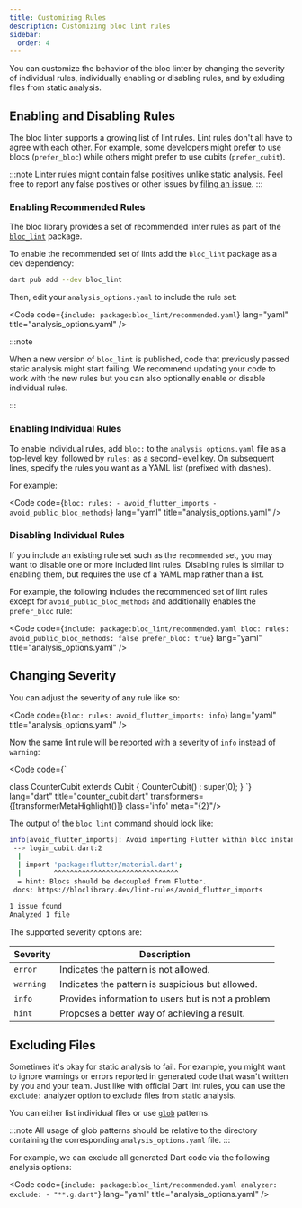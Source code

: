 ```yaml
---
title: Customizing Rules
description: Customizing bloc lint rules
sidebar:
  order: 4
---
```



You can customize the behavior of the bloc linter by changing the severity of
individual rules, individually enabling or disabling rules, and by exluding
files from static analysis.

## Enabling and Disabling Rules

The bloc linter supports a growing list of lint rules. Lint rules
don't all have to agree with each other. For example, some developers might
prefer to use blocs (`prefer_bloc`) while others might prefer to use cubits
(`prefer_cubit`).

:::note
Linter rules might contain false positives unlike static analysis. Feel free to
report any false positives or other issues by [filing an
issue](https://github.com/felangel/bloc/issues/new/choose).
:::

### Enabling Recommended Rules

The bloc library provides a set of recommended linter rules as part of the
[`bloc_lint`](https://pub.dev/packages/bloc_lint) package.

To enable the recommended set of lints add the `bloc_lint` package as a dev dependency:

```sh
dart pub add --dev bloc_lint
```

Then, edit your `analysis_options.yaml` to include the rule set:

<Code
	code={`
  include: package:bloc_lint/recommended.yaml
`}
	lang="yaml"
	title="analysis_options.yaml"
/>

:::note

When a new version of `bloc_lint` is published, code that previously passed
static analysis might start failing. We recommend updating your code to work
with the new rules but you can also optionally enable or disable individual
rules.

:::

### Enabling Individual Rules

To enable individual rules, add `bloc:` to the `analysis_options.yaml` file as a
top-level key, followed by `rules:` as a second-level key. On subsequent lines,
specify the rules you want as a YAML list (prefixed with dashes).

For example:

<Code
	code={`
  bloc:
    rules:
      - avoid_flutter_imports
      - avoid_public_bloc_methods
`}
	lang="yaml"
	title="analysis_options.yaml"
/>

### Disabling Individual Rules

If you include an existing rule set such as the `recommended` set, you may want
to disable one or more included lint rules. Disabling rules is similar to
enabling them, but requires the use of a YAML map rather than a list.

For example, the following includes the recommended set of lint rules except for
`avoid_public_bloc_methods` and additionally enables the `prefer_bloc` rule:

<Code
	code={`
  include: package:bloc_lint/recommended.yaml
  bloc:
    rules:
      avoid_public_bloc_methods: false
      prefer_bloc: true
`}
	lang="yaml"
	title="analysis_options.yaml"
/>

## Changing Severity

You can adjust the severity of any rule like so:

<Code
	code={`
  bloc:
    rules:
      avoid_flutter_imports: info
`}
	lang="yaml"
	title="analysis_options.yaml"
/>

Now the same lint rule will be reported with a severity of `info` instead of `warning`:

<Code
	code={`

class CounterCubit extends Cubit<int> {
CounterCubit() : super(0);
}
`}
lang="dart"
title="counter_cubit.dart"
transformers={[transformerMetaHighlight()]}
class='info'
meta="{2}"/>

The output of the `bloc lint` command should look like:

```sh
info[avoid_flutter_imports]: Avoid importing Flutter within bloc instances.
 --> login_cubit.dart:2
  |
  | import 'package:flutter/material.dart';
  |        ^^^^^^^^^^^^^^^^^^^^^^^^^^^^^^^
  = hint: Blocs should be decoupled from Flutter.
 docs: https://bloclibrary.dev/lint-rules/avoid_flutter_imports

1 issue found
Analyzed 1 file
```

The supported severity options are:

| Severity  | Description                                        |
| --------- | -------------------------------------------------- |
| `error`   | Indicates the pattern is not allowed.              |
| `warning` | Indicates the pattern is suspicious but allowed.   |
| `info`    | Provides information to users but is not a problem |
| `hint`    | Proposes a better way of achieving a result.       |

## Excluding Files

Sometimes it's okay for static analysis to fail. For example, you might want to
ignore warnings or errors reported in generated code that wasn't written by you
and your team. Just like with official Dart lint rules, you can use the
`exclude:` analyzer option to exclude files from static analysis.

You can either list individual files or use [`glob`](https://pub.dev/packages/glob) patterns.

:::note
All usage of glob patterns should be relative to the directory containing the
corresponding `analysis_options.yaml` file.
:::

For example, we can exclude all generated Dart code via the following analysis options:

<Code
	code={`
  include: package:bloc_lint/recommended.yaml
  analyzer:
    exclude:
      - "**.g.dart"
`}
	lang="yaml"
	title="analysis_options.yaml"
/>

